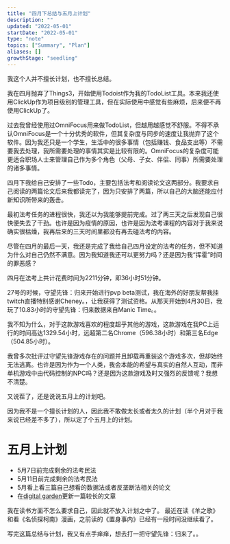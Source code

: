 ```yaml
---
title: "四月下总结与五月上计划"
description: ""
updated: "2022-05-01"
startDate: "2022-05-01"
type: "note"
topics: ["Summary", "Plan"]
aliases: []
growthStage: "seedling"
---
```


我这个人并不擅长计划，也不擅长总结。

我在四月抛弃了Things3，开始使用Todoist作为我的TodoList工具。本来我还使用ClickUp作为项目级别的管理工具，但在实际使用中感觉有些麻烦，后来便不再使用ClickUp了。
 
过去我曾经使用过OmniFocus用来做TodoList，但越用越感觉不舒服。不得不承认OmniFocus是一个十分优秀的软件，但其复杂度与同步的速度让我抛弃了这个软件。因为我还只是一个学生，生活中的很多事情（包括赚钱、食品支出等）不需要我去处理，我所需要处理的事情其实是比较有限的。OmniFocus的复杂度可能更适合职场人士来管理自己作为多个角色（父母、子女、伴侣、同事）所需要处理的诸多事情。 

四月下我给自己安排了一些Todo，主要包括法考和阅读论文这两部分。我要求自己阅读的两篇论文后来我都读完了，因为只安排了两篇，所以自己的大脑还能应付新知识所带来的轰击。

最初法考任务的进程很快，我还以为我能够提前完成。过了两三天之后发现自己很快便失去了干劲。也许是因为疫情的原因，也许是因为法考课程的内容对于我来说确实很枯燥，我再后来的三天时间里都没有再去碰法考的内容。

尽管在四月的最后一天，我还是完成了我给自己四月设定的法考的任务，但不知道为什么对自己仍然不满意。因为我知道我还可以更努力吗？还是因为我“挥霍”时间的罪恶感？

四月在法考上共计花费时间为2211分钟，即36小时51分钟。

27号的时候，守望先锋：归来开始进行pvp beta测试，我在海外的好朋友帮我挂twitch直播<Footnote idName={1}>特别感谢Cheney。</Footnote>，让我获得了测试资格。从那天开始到4月30日，我玩了10.83小时的守望先锋：归来<Footnote idName={2}>数据来自Manic Time。</Footnote>。

我不知为什么，对于这款游戏喜欢的程度超乎其他的游戏，这款游戏在我PC上运行的时间高达1329.54小时，远超第二名Chrome（596.38小时）和第三名Edge（504.85小时）。

我曾多次批评过守望先锋游戏存在的问题并且卸载再重装这个游戏多次，但却始终无法逃离。也许是因为作为一个人类，我会本能的希望与真实的自然人互动，而非单机游戏中由代码控制的NPC吗？还是因为这款游戏及时又强烈的反馈呢？我想不清楚。

又说茬了，还是说说五月上的计划吧。

因为我不是一个擅长计划的人，因此我不敢做太长或者太久的计划（半个月对于我来说已经差不多了），所以定了个五月上的计划。

# 五月上计划
- 5月7日前完成剩余的法考民法
- 5月11日前完成剩余的法考民法
- 5月看上看三篇自己想看的数据法或者反垄断法相关的论文
- 在[digital garden](https://garden.harveyqiu.xyz)更新一篇较长的文章

我在读书方面不怎么要求自己，因此就不放入计划之中了。
最近在读《羊之歌》和看《名侦探柯南》漫画，之前读的《置身事内》已经有一段时间没继续看了。

写完这篇总结与计划，我又有点手痒痒，想去打一把守望先锋：归来了。。